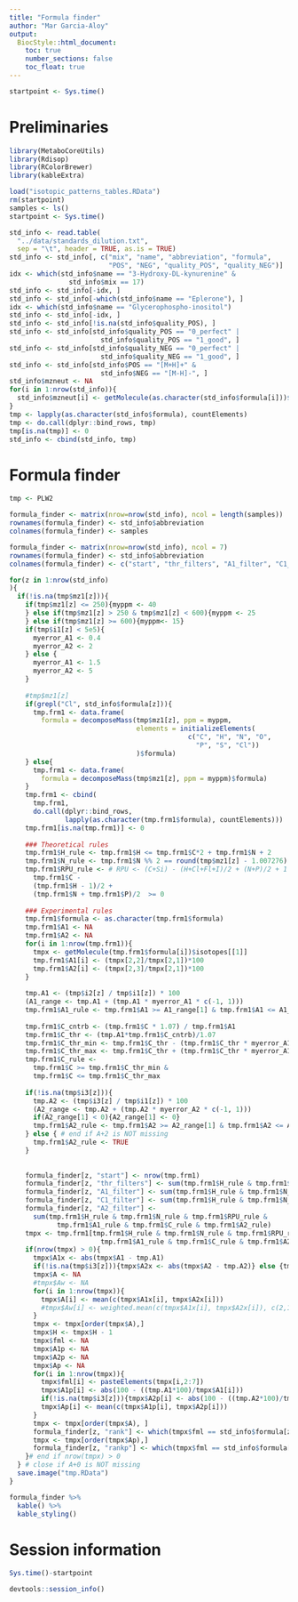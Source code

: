 ```yaml
---
title: "Formula finder"
author: "Mar Garcia-Aloy"
output: 
  BiocStyle::html_document:
    toc: true
    number_sections: false
    toc_float: true
---
```


```r
startpoint <- Sys.time()
```

# Preliminaries

```r
library(MetaboCoreUtils)
library(Rdisop)
library(RColorBrewer)
library(kableExtra)

load("isotopic_patterns_tables.RData")
rm(startpoint)
samples <- ls()
startpoint <- Sys.time()

std_info <- read.table(
  "../data/standards_dilution.txt",
  sep = "\t", header = TRUE, as.is = TRUE)
std_info <- std_info[, c("mix", "name", "abbreviation", "formula",
                         "POS", "NEG", "quality_POS", "quality_NEG")]
idx <- which(std_info$name == "3-Hydroxy-DL-kynurenine" & 
               std_info$mix == 17)
std_info <- std_info[-idx, ]
std_info <- std_info[-which(std_info$name == "Eplerone"), ]
idx <- which(std_info$name == "Glycerophospho-inositol")
std_info <- std_info[-idx, ]
std_info <- std_info[!is.na(std_info$quality_POS), ]
std_info <- std_info[std_info$quality_POS == "0_perfect" | 
                       std_info$quality_POS == "1_good", ]
std_info <- std_info[std_info$quality_NEG == "0_perfect" | 
                       std_info$quality_NEG == "1_good", ]
std_info <- std_info[std_info$POS == "[M+H]+" & 
                       std_info$NEG == "[M-H]-", ]
std_info$mzneut <- NA
for(i in 1:nrow(std_info)){
  std_info$mzneut[i] <- getMolecule(as.character(std_info$formula[i]))$exactmass
}
tmp <- lapply(as.character(std_info$formula), countElements)
tmp <- do.call(dplyr::bind_rows, tmp)
tmp[is.na(tmp)] <- 0
std_info <- cbind(std_info, tmp)
```


# Formula finder

```r
tmp <- PLW2

formula_finder <- matrix(nrow=nrow(std_info), ncol = length(samples))
rownames(formula_finder) <- std_info$abbreviation
colnames(formula_finder) <- samples

formula_finder <- matrix(nrow=nrow(std_info), ncol = 7)
rownames(formula_finder) <- std_info$abbreviation
colnames(formula_finder) <- c("start", "thr_filters", "A1_filter", "C1_filter", "A2_filter", "rank", "rankp")

for(z in 1:nrow(std_info)
){
  if(!is.na(tmp$mz1[z])){
    if(tmp$mz1[z] <= 250){myppm <- 40
    } else if(tmp$mz1[z] > 250 & tmp$mz1[z] < 600){myppm <- 25
    } else if(tmp$mz1[z] >= 600){myppm<- 15}
    if(tmp$i1[z] < 5e5){
      myerror_A1 <- 0.4
      myerror_A2 <- 2
    } else {
      myerror_A1 <- 1.5
      myerror_A2 <- 5
    }
    
    #tmp$mz1[z]
    if(grepl("Cl", std_info$formula[z])){
      tmp.frm1 <- data.frame(
        formula = decomposeMass(tmp$mz1[z], ppm = myppm,
                                elements = initializeElements(
                                             c("C", "H", "N", "O", 
                                               "P", "S", "Cl"))
                                )$formula) 
    } else{
      tmp.frm1 <- data.frame(
        formula = decomposeMass(tmp$mz1[z], ppm = myppm)$formula) 
    }
    tmp.frm1 <- cbind(
      tmp.frm1, 
      do.call(dplyr::bind_rows, 
              lapply(as.character(tmp.frm1$formula), countElements)))
    tmp.frm1[is.na(tmp.frm1)] <- 0
    
    ### Theoretical rules
    tmp.frm1$H_rule <- tmp.frm1$H <= tmp.frm1$C*2 + tmp.frm1$N + 2
    tmp.frm1$N_rule <- tmp.frm1$N %% 2 == round(tmp$mz1[z] - 1.007276) %% 2
    tmp.frm1$RPU_rule <- # RPU <- (C+Si) - (H+Cl+Fl+I)/2 + (N+P)/2 + 1
      tmp.frm1$C - 
      (tmp.frm1$H - 1)/2 + 
      (tmp.frm1$N + tmp.frm1$P)/2  >= 0 
    
    ### Experimental rules
    tmp.frm1$formula <- as.character(tmp.frm1$formula)
    tmp.frm1$A1 <- NA
    tmp.frm1$A2 <- NA
    for(i in 1:nrow(tmp.frm1)){
      tmpx <- getMolecule(tmp.frm1$formula[i])$isotopes[[1]]
      tmp.frm1$A1[i] <- (tmpx[2,2]/tmpx[2,1])*100
      tmp.frm1$A2[i] <- (tmpx[2,3]/tmpx[2,1])*100
    }
    
    tmp.A1 <- (tmp$i2[z] / tmp$i1[z]) * 100
    (A1_range <- tmp.A1 + (tmp.A1 * myerror_A1 * c(-1, 1)))
    tmp.frm1$A1_rule <- tmp.frm1$A1 >= A1_range[1] & tmp.frm1$A1 <= A1_range[2]
    
    tmp.frm1$C_cntrb <- (tmp.frm1$C * 1.07) / tmp.frm1$A1
    tmp.frm1$C_thr <- (tmp.A1*tmp.frm1$C_cntrb)/1.07
    tmp.frm1$C_thr_min <- tmp.frm1$C_thr - (tmp.frm1$C_thr * myerror_A1)
    tmp.frm1$C_thr_max <- tmp.frm1$C_thr + (tmp.frm1$C_thr * myerror_A1)
    tmp.frm1$C_rule <- 
      tmp.frm1$C >= tmp.frm1$C_thr_min & 
      tmp.frm1$C <= tmp.frm1$C_thr_max
    
    if(!is.na(tmp$i3[z])){
      tmp.A2 <- (tmp$i3[z] / tmp$i1[z]) * 100
      (A2_range <- tmp.A2 + (tmp.A2 * myerror_A2 * c(-1, 1)))
      if(A2_range[1] < 0){A2_range[1] <- 0}
      tmp.frm1$A2_rule <- tmp.frm1$A2 >= A2_range[1] & tmp.frm1$A2 <= A2_range[2]
    } else { # end if A+2 is NOT missing 
      tmp.frm1$A2_rule <- TRUE
    } 
    
    
    formula_finder[z, "start"] <- nrow(tmp.frm1)
    formula_finder[z, "thr_filters"] <- sum(tmp.frm1$H_rule & tmp.frm1$N_rule & tmp.frm1$RPU_rule)
    formula_finder[z, "A1_filter"] <- sum(tmp.frm1$H_rule & tmp.frm1$N_rule & tmp.frm1$RPU_rule & tmp.frm1$A1_rule)
    formula_finder[z, "C1_filter"] <- sum(tmp.frm1$H_rule & tmp.frm1$N_rule & tmp.frm1$RPU_rule & tmp.frm1$A1_rule & tmp.frm1$C_rule)
    formula_finder[z, "A2_filter"] <- 
      sum(tmp.frm1$H_rule & tmp.frm1$N_rule & tmp.frm1$RPU_rule & 
            tmp.frm1$A1_rule & tmp.frm1$C_rule & tmp.frm1$A2_rule)
    tmpx <- tmp.frm1[tmp.frm1$H_rule & tmp.frm1$N_rule & tmp.frm1$RPU_rule & 
                       tmp.frm1$A1_rule & tmp.frm1$C_rule & tmp.frm1$A2_rule,]
    if(nrow(tmpx) > 0){
      tmpx$A1x <- abs(tmpx$A1 - tmp.A1)
      if(!is.na(tmp$i3[z])){tmpx$A2x <- abs(tmpx$A2 - tmp.A2)} else {tmpx$A2x <- 0}
      tmpx$A <- NA
      #tmpx$Aw <- NA
      for(i in 1:nrow(tmpx)){
        tmpx$A[i] <- mean(c(tmpx$A1x[i], tmpx$A2x[i]))
        #tmpx$Aw[i] <- weighted.mean(c(tmpx$A1x[i], tmpx$A2x[i]), c(2,1))
      }
      tmpx <- tmpx[order(tmpx$A),]
      tmpx$H <- tmpx$H - 1
      tmpx$fml <- NA
      tmpx$A1p <- NA
      tmpx$A2p <- NA
      tmpx$Ap <- NA
      for(i in 1:nrow(tmpx)){
        tmpx$fml[i] <- pasteElements(tmpx[i,2:7])
        tmpx$A1p[i] <- abs(100 - ((tmp.A1*100)/tmpx$A1[i]))
        if(!is.na(tmp$i3[z])){tmpx$A2p[i] <- abs(100 - ((tmp.A2*100)/tmpx$A2[i]))} else {tmpx$A2p[i] <- 0}
        tmpx$Ap[i] <- mean(c(tmpx$A1p[i], tmpx$A2p[i]))
      }
      tmpx <- tmpx[order(tmpx$A), ]
      formula_finder[z, "rank"] <- which(tmpx$fml == std_info$formula[z])
      tmpx <- tmpx[order(tmpx$Ap),]
      formula_finder[z, "rankp"] <- which(tmpx$fml == std_info$formula[z])
    }# end if nrow(tmpx) > 0
  } # close if A+0 is NOT missing
  save.image("tmp.RData")
}

formula_finder %>%
  kable() %>%
  kable_styling()
```


# Session information

```r
Sys.time()-startpoint

devtools::session_info()
```
